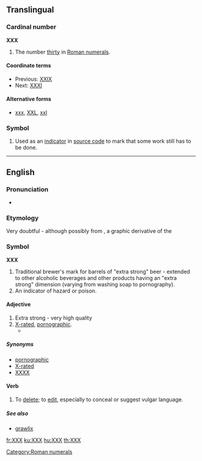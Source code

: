 {{also|xxx|.xxx}}
==Translingual==
===Cardinal number===
'''XXX'''
# The number [[thirty]] in [[Roman numerals]].
====Coordinate terms====
* Previous: [[XXIX]]
* Next: [[thirty-one|XXXI]]
====Alternative forms====
* [[xxx]], [[XXL]], [[xxl]]
===Symbol===
{{head|mul|symbol}}
# {{computing}} Used as an [[indicator]] in [[source code]] to mark that some work still has to be done.
[[Category:Roman numerals]]
----
==English==
===Pronunciation===
* {{IPA|[ʔɛksʔɛksʔɛks]}}
===Etymology===
Very doubtful - although possibly from {{term|X}}, a graphic derivative of the {{term|skull and crossbones||indicator of death}}
===Symbol===
'''XXX'''
# Traditional brewer's mark for barrels of "extra strong" beer - extended to other alcoholic beverages and other products having an "extra strong" dimension (varying from washing soap to pornography).
# An indicator of hazard or poison.
====Adjective====
{{en-adj}}
# Extra strong - very high quality
# [[X-rated]], [[pornographic]].
#* {{quote-news
|year=2012
|date=April 19
|author=Josh Halliday
|title=Free speech haven or lawless cesspool – can the internet be civilised?
|work=the Guardian
|url=http://www.guardian.co.uk/technology/2012/apr/19/free-speech-haven-lawless-cesspool
|page=
|passage=Other global taboos, such as sex and suicide, manifest themselves widely online, with websites offering suicide guides and Hot '''XXX''' Action seconds away at the click of a button. The UK government will come under pressure to block access to pornographic websites this year when a committee of MPs publishes its report on protecting children online.}}
=====Synonyms=====
* [[pornographic]]
* [[X-rated]]
* [[XXXX]]
====Verb====
{{en-verb|es}}
# To [[delete]]; to [[edit]], especially to conceal or suggest vulgar language.
=====See also=====
* [[grawlix]]
[[fr:XXX]]
[[ku:XXX]]
[[hu:XXX]]
[[th:XXX]]